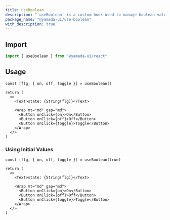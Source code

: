 ```yaml
---
title: useBoolean
description: "`useBoolean` is a custom hook used to manage boolean values using `on`, `off`, and `toggle` functions."
package_name: "@yamada-ui/use-boolean"
with_description: true
---
```


## Import

```ts
import { useBoolean } from "@yamada-ui/react"
```

## Usage

```tsx functional=true
const [flg, { on, off, toggle }] = useBoolean()

return (
  <>
    <Text>state: {String(flg)}</Text>

    <Wrap mt="md" gap="md">
      <Button onClick={on}>On</Button>
      <Button onClick={off}>Off</Button>
      <Button onClick={toggle}>Toggle</Button>
    </Wrap>
  </>
)
```

### Using Initial Values

```tsx functional=true
const [flg, { on, off, toggle }] = useBoolean(true)

return (
  <>
    <Text>state: {String(flg)}</Text>

    <Wrap mt="md" gap="md">
      <Button onClick={on}>On</Button>
      <Button onClick={off}>Off</Button>
      <Button onClick={toggle}>Toggle</Button>
    </Wrap>
  </>
)
```
